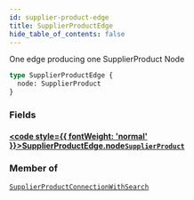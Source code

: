 ```yaml
---
id: supplier-product-edge
title: SupplierProductEdge
hide_table_of_contents: false
---
```








One edge producing one SupplierProduct Node

```graphql
type SupplierProductEdge {
  node: SupplierProduct
}
```


### Fields

#### [<code style={{ fontWeight: 'normal' }}>SupplierProductEdge.<b>node</b></code>](#)<Bullet />[`SupplierProduct`](/supply/api/graphql-admin/reference/objects/supplier-product) <Badge class="secondary" text="object"/>
> 
> 



### Member of

[`SupplierProductConnectionWithSearch`](/supply/api/graphql-admin/reference/objects/supplier-product-connection-with-search)  <Badge class="secondary" text="object"/>



